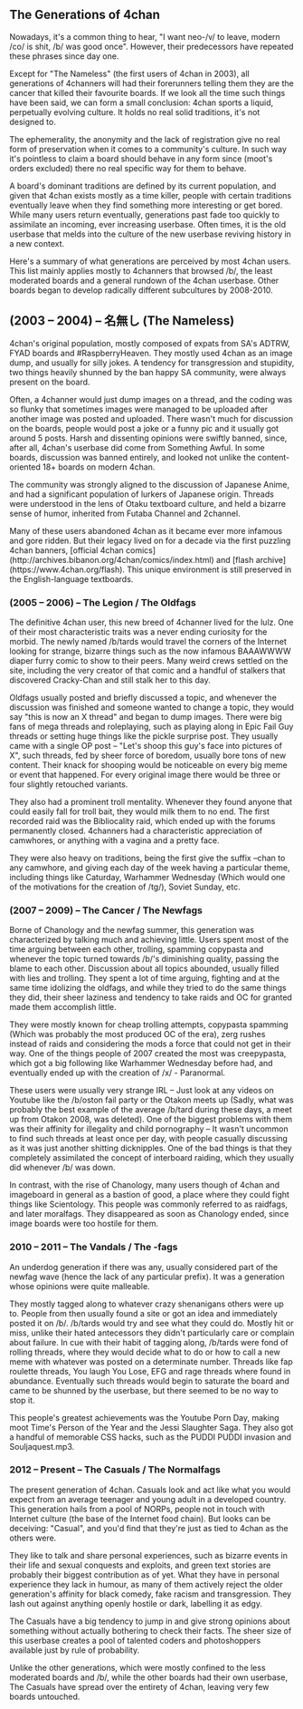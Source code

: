 == The Generations of 4chan ==

Nowadays, it's a common thing to hear, &quot;I want neo-/v/ to leave, modern /co/ is shit, /b/ was good once&quot;. However, their predecessors have repeated these phrases since day one.

Except for &quot;The Nameless&quot; (the first users of 4chan in 2003), all generations of 4channers will had their forerunners telling them they are the cancer that killed their favourite boards. If we look all the time such things have been said, we can form a small conclusion: 4chan sports a liquid, perpetually evolving culture. It holds no real solid traditions, it's not designed to. 

The ephemerality, the anonymity and the lack of registration give no real form of preservation when it comes to a community's culture. In such way it's pointless to claim a board should behave in any form since (moot's orders excluded) there no real specific way for them to behave. 

A board's dominant traditions are defined by its current population, and given that 4chan exists mostly as a time killer, people with certain traditions eventually leave when they find something more interesting or get bored. While many users return eventually, generations past fade too quickly to assimilate an incoming, ever increasing userbase. Often times, it is the old userbase that melds into the culture of the new userbase reviving history in a new context.

Here's a summary of what generations are perceived by most 4chan users. This list mainly applies mostly to 4channers that browsed /b/, the least moderated boards and a general rundown of the 4chan userbase. Other boards began to develop radically different subcultures by 2008-2010.

== (2003 – 2004) – 名無し (The Nameless) ==

4chan's original population, mostly composed of expats from SA's ADTRW, FYAD boards and #RaspberryHeaven. They mostly used 4chan as an image dump, and usually for silly jokes. A tendency for transgression and stupidity, two things heavily shunned by the ban happy SA community, were always present on the board.

Often, a 4channer would just dump images on a thread, and the coding was so flunky that sometimes images were managed to be uploaded after another image was posted and uploaded. There wasn't much for discussion on the boards, people would post a joke or a funny pic and it usually got around 5 posts. Harsh and dissenting opinions were swiftly banned, since, after all, 4chan's userbase did come from Something Awful. In some boards, discussion was banned entirely, and looked not unlike the content-oriented 18+ boards on modern 4chan.

The community was strongly aligned to the discussion of Japanese Anime, and had a significant population of lurkers of Japanese origin. Threads were understood in the lens of Otaku textboard culture, and held a bizarre sense of humor, inherited from Futaba Channel and 2channel. 

Many of these users abandoned 4chan as it became ever more infamous and gore ridden. But their legacy lived on for a decade via the first puzzling 4chan banners, [official 4chan comics](http://archives.bibanon.org/4chan/comics/index.html) and [flash archive](https://www.4chan.org/flash). This unique environment is still preserved in the English-language textboards.

=== (2005 – 2006) – The Legion / The Oldfags ===

The definitive 4chan user, this new breed of 4channer lived for the lulz. One of their most characteristic traits was a never ending curiosity for the morbid. The newly named /b/tards would travel the corners of the Internet looking for strange, bizarre things such as the now infamous BAAAWWWW diaper furry comic to show to their peers. Many weird crews settled on the site, including the very creator of that comic and a handful of stalkers that discovered Cracky-Chan and still stalk her to this day.

Oldfags usually posted and briefly discussed a topic, and whenever the discussion was finished and someone wanted to change a topic, they would say &quot;this is now an X thread&quot; and began to dump images. There were big fans of mega threads and roleplaying, such as playing along in Epic Fail Guy threads or setting huge things like the pickle surprise post. They usually came with a single OP post – &quot;Let's shoop this guy's face into pictures of X&quot;, such threads, fed by sheer force of boredom, usually bore tons of new content. Their knack for shooping would be noticeable on every big meme or event that happened. For every original image there would be three or four slightly retouched variants.

They also had a prominent troll mentality. Whenever they found anyone that could easily fall for troll bait, they would milk them to no end. The first recorded raid was the Bibliocality raid, which ended up with the forums permanently closed. 4channers had a characteristic appreciation of camwhores, or anything with a vagina and a pretty face.

They were also heavy on traditions, being the first give the suffix –chan to any camwhore, and giving each day of the week having a particular theme, including things like Caturday, Warhammer Wednesday (Which would one of the motivations for the creation of /tg/), Soviet Sunday, etc.

=== (2007 – 2009) – The Cancer / The Newfags ===

Borne of Chanology and the newfag summer, this generation was characterized by talking much and achieving little. Users spent most of the time arguing between each other, trolling, spamming copypasta and whenever the topic turned towards /b/'s diminishing quality, passing the blame to each other. Discussion about all topics abounded, usually filled with lies and trolling. They spent a lot of time arguing, fighting and at the same time idolizing the oldfags, and while they tried to do the same things they did, their sheer laziness and tendency to take raids and OC for granted made them accomplish little.

They were mostly known for cheap trolling attempts, copypasta spamming (Which was probably the most produced OC of the era), zerg rushes instead of raids and considering the mods a force that could not get in their way. One of the things people of 2007 created the most was creepypasta, which got a big following like Warhammer Wednesday before had, and eventually ended up with the creation of /x/ - Paranormal.

These users were usually very strange IRL – Just look at any videos on Youtube like the /b/oston fail party or the Otakon meets up (Sadly, what was probably the best example of the average /b/tard during these days, a meet up from Otakon 2008, was deleted). One of the biggest problems with them was their affinity for illegality and child pornography – It wasn't uncommon to find such threads at least once per day, with people casually discussing as it was just another shitting dicknipples. One of the bad things is that they completely assimilated the concept of interboard raiding, which they usually did whenever /b/ was down.

In contrast, with the rise of Chanology, many users though of 4chan and imageboard in general as a bastion of good, a place where they could fight things like Scientology. This people was commonly referred to as raidfags, and later moralfags. They disappeared as soon as Chanology ended, since image boards were too hostile for them.

=== 2010 – 2011 – The Vandals / The -fags === 

An underdog generation if there was any, usually considered part of the newfag wave (hence the lack of any particular prefix). It was a generation whose opinions were quite malleable.

They mostly tagged along to whatever crazy shenanigans others were up to. People from then usually found a site or got an idea and immediately posted it on /b/. /b/tards would try and see what they could do. Mostly hit or miss, unlike their hated antecessors they didn't particularly care or complain about failure. In cue with their habit of tagging along, /b/tards were fond of rolling threads, where they would decide what to do or how to call a new meme with whatever was posted on a determinate number. Threads like fap roulette threads, You laugh You Lose, EFG and rage threads where found in abundance. Eventually such threads would begin to saturate the board and came to be shunned by the userbase, but there seemed to be no way to stop it.

This people's greatest achievements was the Youtube Porn Day, making moot Time's Person of the Year and the Jessi Slaughter Saga. They also got a handful of memorable CSS hacks, such as the PUDDI PUDDI invasion and Souljaquest.mp3.

=== 2012 – Present – The Casuals / The Normalfags ===

The present generation of 4chan. Casuals look and act like what you would expect from an average teenager and young adult in a developed country. This generation hails from a pool of NORPs, people not in touch with Internet culture (the base of the Internet food chain). But looks can be deceiving: "Casual", and you'd find that they're just as tied to 4chan as the others were. 

They like to talk and share personal experiences, such as bizarre events in their life and sexual conquests and exploits, and green text stories are probably their biggest contribution as of yet. What they have in personal experience they lack in humour, as many of them actively reject the older generation's affinity for black comedy, fake racism and transgression. They lash out against anything openly hostile or dark, labelling it as edgy. 

The Casuals have a big tendency to jump in and give strong opinions about something without actually bothering to check their facts. The sheer size of this userbase creates a pool of talented coders and photoshoppers available just by rule of probability.

Unlike the other generations, which were mostly confined to the less moderated boards and /b/, while the other boards had their own userbase, The Casuals have spread over the entirety of 4chan, leaving very few boards untouched. 
